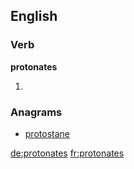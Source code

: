 ==English==

===Verb===
'''protonates'''

# {{third-person singular of|protonate}}

===Anagrams===
* [[protostane#English|protostane]]

[[de:protonates]]
[[fr:protonates]]
